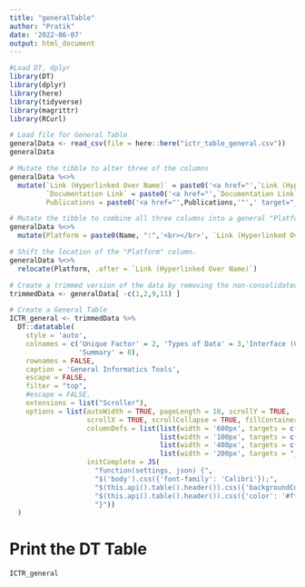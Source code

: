 ```yaml
---
title: "generalTable"
author: "Pratik"
date: '2022-06-07'
output: html_document
---
```


```r
#Load DT, dplyr
library(DT)
library(dplyr)
library(here)
library(tidyverse)
library(magrittr)
library(RCurl)
```


```r
# Load file for General Table
generalData <- read_csv(file = here::here("ictr_table_general.csv"))
generalData

# Mutate the tibble to alter three of the columns
generalData %<>%
  mutate(`Link (Hyperlinked Over Name)` = paste0('<a href="',`Link (Hyperlinked Over Name)`,'"',' target="_blank"','<div title="Main Link"> </div> <img src=\"https://cdns.iconmonstr.com/wp-content/releases/preview/2012/240/iconmonstr-link-1.png"  height=\"20\"> </img>','</a>'),
         `Documentation Link` = paste0('<a href="',`Documentation Link`,'"',' target="_blank"','<div title="Documentation"> </div> <img src=\"https://cdns.iconmonstr.com/wp-content/releases/preview/2013/240/iconmonstr-note-13.png"  height=\"20\"> </img>', '</a>'),
         Publications = paste0('<a href="',Publications,'"',' target="_blank"','<div title="Publications"> </div> <img src=\"https://cdns.iconmonstr.com/wp-content/releases/preview/2013/240/iconmonstr-note-4.png"  height=\"20\"> </img>', '</a>'))

# Mutate the tibble to combine all three columns into a general "Platform" column.
generalData %<>%
  mutate(Platform = paste0(Name, ":",'<br></br>', `Link (Hyperlinked Over Name)`,'<br></br>', `Documentation Link`,'<br></br>', Publications))

# Shift the location of the "Platform" column. 
generalData %<>%
  relocate(Platform, .after = `Link (Hyperlinked Over Name)`)

# Create a trimmed version of the data by removing the non-consolidated columns. 
trimmedData <- generalData[ -c(1,2,9,11) ]
```

```r
# Create a General Table
ICTR_general <- trimmedData %>%
  DT::datatable(
    style = 'auto',
    colnames = c('Unique Factor' = 2, 'Types of Data' = 3,'Interface (CL, GUI)' = 6,
                 'Summary' = 8),
    rownames = FALSE,
    caption = 'General Informatics Tools',
    escape = FALSE,
    filter = "top",
    #escape = FALSE,
    extensions = list("Scroller"),
    options = list(autoWidth = TRUE, pageLength = 10, scrollY = TRUE,
                   scrollX = TRUE, scrollCollapse = TRUE, fillContainer = TRUE,
                   columnDefs = list(list(width = '600px', targets = c(7)),
                                     list(width = '100px', targets = c(4,5)),
                                     list(width = '400px', targets = c(2)),
                                     list(width = '200px', targets = "_all")),
                   initComplete = JS(
                     "function(settings, json) {",
                     "$('body').css({'font-family': 'Calibri'});",
                     "$(this.api().table().header()).css({'backgroundColor': '#3f546f'});",
                     "$(this.api().table().header()).css({'color': '#fff'});",
                     "}"))
  )
```

# Print the DT Table
```r
ICTR_general
```


